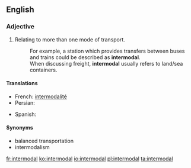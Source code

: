 ==English==
{{wikipedia}}

===Adjective===
{{en-adj}}

# Relating to more than one mode of transport.
#: For example, a station which provides transfers between buses and trains could be described as '''intermodal'''.
#: When discussing freight, '''intermodal''' usually refers to land/sea containers.

====Translations====
{{trans-top|Relating to more than one mode of transport}}
* French: [[intermodalité]] {{f}}
* Persian: {{t+|fa|ایستگاه‌های چندگانه}}
{{trans-mid}}
* Spanish: {{t|es|intermodal}}
{{trans-bottom}}

====Synonyms====
* balanced transportation
* intermodalism

[[fr:intermodal]]
[[ko:intermodal]]
[[io:intermodal]]
[[pl:intermodal]]
[[ta:intermodal]]